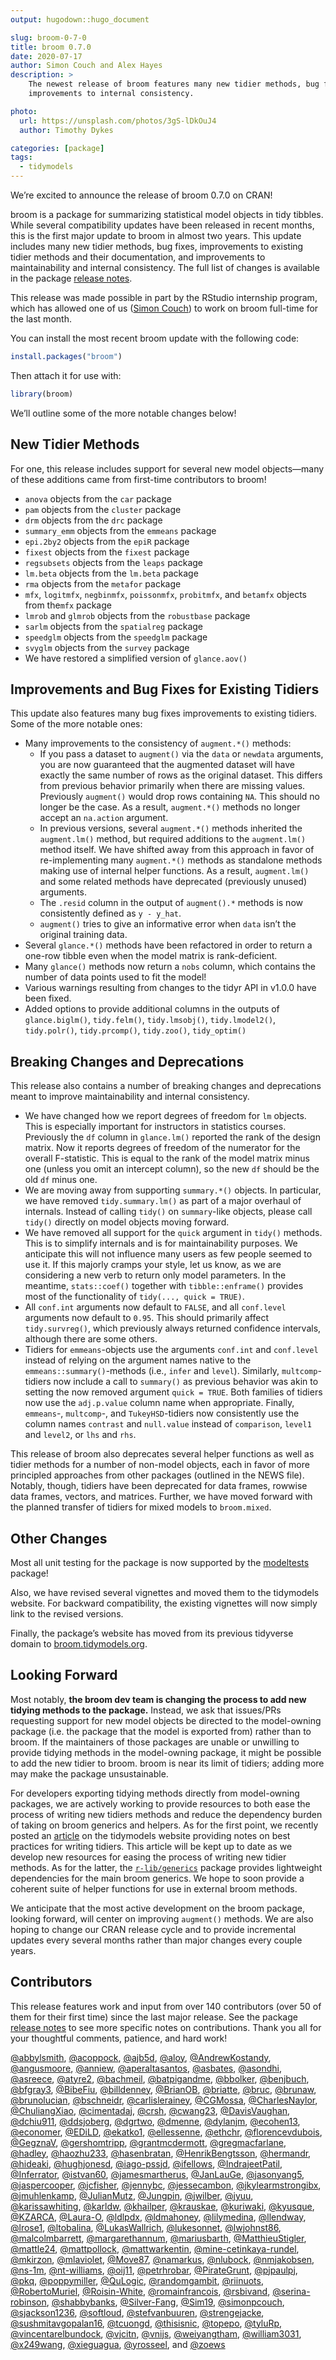 ```yaml
---
output: hugodown::hugo_document

slug: broom-0-7-0
title: broom 0.7.0
date: 2020-07-17
author: Simon Couch and Alex Hayes
description: >
    The newest release of broom features many new tidier methods, bug fixes, and
    improvements to internal consistency.

photo:
  url: https://unsplash.com/photos/3gS-lDkOuJ4
  author: Timothy Dykes

categories: [package] 
tags:
  - tidymodels
---
```


We're excited to announce the release of broom 0.7.0 on CRAN!

broom is a package for summarizing statistical model objects in tidy tibbles. 
While several compatibility updates have been released in recent months, this 
is the first major update to broom in almost two years. This update includes 
many new tidier methods, bug fixes, improvements to existing tidier methods 
and their documentation, and improvements to maintainability and internal 
consistency. The full list of changes is available in the 
package [release notes](https://broom.tidymodels.org/news/index.html).

This release was made possible in part by the RStudio internship program, which 
has allowed one of us ([Simon Couch](https://github.com/simonpcouch)) to work on
broom full-time for the last month.

You can install the most recent broom update with the following code:

```r
install.packages("broom")
```

Then attach it for use with:

```r
library(broom)
```

We'll outline some of the more notable changes below!

## New Tidier Methods

For one, this release includes support for several new model objects---many of
these additions came from first-time contributors to broom!

* `anova` objects from the `car` package
* `pam` objects from the `cluster` package
* `drm` objects from the `drc` package
* `summary_emm` objects from the `emmeans` package
* `epi.2by2` objects from the `epiR` package
* `fixest` objects from the `fixest` package
* `regsubsets` objects from the `leaps` package
* `lm.beta` objects from the `lm.beta` package
* `rma` objects from the `metafor` package
* `mfx`, `logitmfx`, `negbinmfx`, `poissonmfx`, `probitmfx`, and `betamfx` 
objects from the`mfx` package
* `lmrob` and `glmrob` objects from the `robustbase` package
* `sarlm` objects from the `spatialreg` package
* `speedglm` objects from the `speedglm` package
* `svyglm` objects from the `survey` package
* We have restored a simplified version of `glance.aov()`

## Improvements and Bug Fixes for Existing Tidiers

This update also features many bug fixes improvements to existing tidiers. 
Some of the more notable ones:

* Many improvements to the consistency of `augment.*()` methods:
    - If you pass a dataset to `augment()` via the `data` or `newdata` arguments,
  you are now guaranteed that the augmented dataset will have exactly the same
  number of rows as the original dataset. This differs from previous behavior
  primarily when there are missing values. Previously `augment()` would drop
  rows containing `NA`. This should no longer be the case. As a result, 
  `augment.*()` methods no longer accept an `na.action` argument.
    - In previous versions, several `augment.*()` methods inherited the 
  `augment.lm()` method, but required additions to the `augment.lm()` method
  itself. We have shifted away from this approach in favor of re-implementing
  many `augment.*()` methods as standalone methods making use of internal 
  helper functions. As a result, `augment.lm()` and some related methods have
  deprecated (previously unused) arguments.
    - The `.resid` column in the output of `augment().*` methods is now 
  consistently defined as `y - y_hat`.
    - `augment()` tries to give an informative error when `data` isn't the original
  training data.
* Several `glance.*()` methods have been refactored in order to return a 
one-row tibble even when the model matrix is rank-deficient.
* Many `glance()` methods now return a `nobs` column, which contains the number 
of data points used to fit the model!
* Various warnings resulting from changes to the tidyr API in v1.0.0 have been 
fixed.
* Added options to provide additional columns in the outputs of 
`glance.biglm()`, `tidy.felm()`, `tidy.lmsobj()`, `tidy.lmodel2()`, 
`tidy.polr()`, `tidy.prcomp()`, `tidy.zoo()`, `tidy_optim()`

## Breaking Changes and Deprecations

This release also contains a number of breaking changes and deprecations 
meant to improve maintainability and internal consistency.

* We have changed how we report degrees of freedom for `lm` objects. 
This is especially important for instructors in statistics 
courses. Previously the `df` column in `glance.lm()` reported the rank of the 
design matrix. Now it reports degrees of freedom of the numerator for the 
overall F-statistic. This is equal to the rank of the model matrix minus one 
(unless you omit an intercept column), so the new `df` should be the old 
`df` minus one.
* We are moving away from supporting `summary.*()` objects. In particular, we 
have removed `tidy.summary.lm()` as part of a major overhaul of internals. 
Instead of calling `tidy()` on `summary`-like objects, please call `tidy()` 
directly on model objects moving forward.
* We have removed all support for the `quick` argument in `tidy()` methods. 
This is to simplify internals and is for maintainability purposes. We anticipate
this will not influence many users as few people seemed to use it. If this 
majorly cramps your style, let us know, as we are considering a new verb to 
return only model parameters. In the meantime, `stats::coef()` together with 
`tibble::enframe()` provides most of the functionality 
of `tidy(..., quick = TRUE)`.
* All `conf.int` arguments now default to `FALSE`, and all `conf.level` 
arguments now default to `0.95`. This should primarily affect `tidy.survreg()`, 
which previously always returned confidence intervals, although there are 
some others.
* Tidiers for `emmeans`-objects use the arguments `conf.int` and `conf.level` 
instead of relying on the argument names native to 
the `emmeans::summary()`-methods (i.e., `infer` and `level`). 
Similarly, `multcomp`-tidiers now include a call to `summary()` as previous 
behavior was akin to setting the now removed argument `quick = TRUE`. Both 
families of tidiers now use the `adj.p.value` column name when appropriate. 
Finally, `emmeans`-, `multcomp`-, and `TukeyHSD`-tidiers now consistently 
use the column names `contrast` and `null.value` instead 
of `comparison`, `level1` and `level2`, or `lhs` and `rhs`.

This release of broom also deprecates several helper functions as well as
tidier methods for a number of non-model objects, each in favor of more
principled approaches from other packages (outlined in the NEWS file). Notably,
though, tidiers have been deprecated for data frames, rowwise data frames,
vectors, and matrices. Further, we have moved forward with the planned
transfer of tidiers for mixed models to `broom.mixed`.

## Other Changes

Most all unit testing for the package is now supported by the
[modeltests](https://github.com/alexpghayes/modeltests) package!

Also, we have revised several vignettes and moved them to the tidymodels 
website. For backward compatibility, the existing vignettes will now simply 
link to the revised versions.

Finally, the package's website has moved from its previous
tidyverse domain to [broom.tidymodels.org](https://broom.tidymodels.org/).

## Looking Forward

Most notably, **the broom dev team is changing the process to add new tidying 
methods to the package.** Instead, we ask that issues/PRs requesting support for 
new model objects be directed to the model-owning package (i.e. the package 
that the model is exported from) rather than to broom. If the maintainers of 
those packages are unable or unwilling to provide tidying methods in the
model-owning package, it might be possible to add the new tidier to broom. 
broom is near its limit of tidiers; adding more may make the package 
unsustainable. 

For developers exporting tidying methods directly from model-owning packages,
we are actively working to provide resources to both ease the process of 
writing new tidiers methods and reduce the dependency burden of taking 
on broom generics and helpers. As for the first point, we recently posted
an [article](https://www.tidymodels.org/learn/develop/broom/) on the
tidymodels website providing notes on best practices for writing tidiers.
This article will be kept up to date as we develop new resources for
easing the process of writing new tidier methods. As for the latter, 
the [`r-lib/generics`](https://github.com/r-lib/generics)
package provides lightweight dependencies for the main broom generics. We hope
to soon provide a coherent suite of helper functions for use in external
broom methods.

We anticipate that the most active development on the broom package, looking
forward, will center on improving `augment()` methods. We are also hoping to
change our CRAN release cycle and to provide incremental updates every several
months rather than major changes every couple years.

## Contributors

This release features work and input from over 140 contributors (over 50 of them
for their first time) since the last major release. See the package
[release notes](https://broom.tidymodels.org/news/index.html) to see more 
specific notes on contributions. Thank you all for your thoughtful comments, 
patience, and hard work!

[&#x0040;abbylsmith](https://github.com/abbylsmith), 
[&#x0040;acoppock](https://github.com/acoppock), 
[&#x0040;ajb5d](https://github.com/ajb5d),
[&#x0040;aloy](https://github.com/aloy), 
[&#x0040;AndrewKostandy](https://github.com/AndrewKostandy), 
[&#x0040;angusmoore](https://github.com/angusmoore), 
[&#x0040;anniew](https://github.com/anniew), 
[&#x0040;aperaltasantos](https://github.com/aperaltasantos), 
[&#x0040;asbates](https://github.com/asbates), 
[&#x0040;asondhi](https://github.com/asondhi), 
[&#x0040;asreece](https://github.com/asreece), 
[&#x0040;atyre2](https://github.com/atyre2), 
[&#x0040;bachmeil](https://github.com/bachmeil), 
[&#x0040;batpigandme](https://github.com/batpigandme), 
[&#x0040;bbolker](https://github.com/bbolker), 
[&#x0040;benjbuch](https://github.com/benjbuch), 
[&#x0040;bfgray3](https://github.com/bfgray3), 
[&#x0040;BibeFiu](https://github.com/BibeFiu), 
[&#x0040;billdenney](https://github.com/billdenney), 
[&#x0040;BrianOB](https://github.com/BrianOB), 
[&#x0040;briatte](https://github.com/briatte), 
[&#x0040;bruc](https://github.com/bruc), 
[&#x0040;brunaw](https://github.com/brunaw), 
[&#x0040;brunolucian](https://github.com/brunolucian), 
[&#x0040;bschneidr](https://github.com/bschneidr), 
[&#x0040;carlislerainey](https://github.com/carlislerainey), 
[&#x0040;CGMossa](https://github.com/CGMossa), 
[&#x0040;CharlesNaylor](https://github.com/CharlesNaylor), 
[&#x0040;ChuliangXiao](https://github.com/ChuliangXiao), 
[&#x0040;cimentadaj](https://github.com/cimentadaj), 
[&#x0040;crsh](https://github.com/crsh), 
[&#x0040;cwang23](https://github.com/cwang23), 
[&#x0040;DavisVaughan](https://github.com/DavisVaughan), 
[&#x0040;dchiu911](https://github.com/dchiu911), 
[&#x0040;ddsjoberg](https://github.com/ddsjoberg), 
[&#x0040;dgrtwo](https://github.com/dgrtwo), 
[&#x0040;dmenne](https://github.com/dmenne), 
[&#x0040;dylanjm](https://github.com/dylanjm), 
[&#x0040;ecohen13](https://github.com/ecohen13), 
[&#x0040;economer](https://github.com/economer), 
[&#x0040;EDiLD](https://github.com/EDiLD), 
[&#x0040;ekatko1](https://github.com/ekatko1), 
[&#x0040;ellessenne](https://github.com/ellessenne), 
[&#x0040;ethchr](https://github.com/ethchr), 
[&#x0040;florencevdubois](https://github.com/florencevdubois), 
[&#x0040;GegznaV](https://github.com/GegznaV), 
[&#x0040;gershomtripp](https://github.com/gershomtripp), 
[&#x0040;grantmcdermott](https://github.com/grantmcdermott), 
[&#x0040;gregmacfarlane](https://github.com/gregmacfarlane), 
[&#x0040;hadley](https://github.com/hadley), 
[&#x0040;haozhu233](https://github.com/haozhu233), 
[&#x0040;hasenbratan](https://github.com/hasenbratan), 
[&#x0040;HenrikBengtsson](https://github.com/HenrikBengtsson), 
[&#x0040;hermandr](https://github.com/hermandr), 
[&#x0040;hideaki](https://github.com/hideaki), 
[&#x0040;hughjonesd](https://github.com/hughjonesd), 
[&#x0040;iago-pssjd](https://github.com/iago-pssjd), 
[&#x0040;ifellows](https://github.com/ifellows), 
[&#x0040;IndrajeetPatil](https://github.com/IndrajeetPatil), 
[&#x0040;Inferrator](https://github.com/Inferrator), 
[&#x0040;istvan60](https://github.com/istvan60), 
[&#x0040;jamesmartherus](https://github.com/jamesmartherus), 
[&#x0040;JanLauGe](https://github.com/JanLauGe), 
[&#x0040;jasonyang5](https://github.com/jasonyang5), 
[&#x0040;jaspercooper](https://github.com/jaspercooper), 
[&#x0040;jcfisher](https://github.com/jcfisher), 
[&#x0040;jennybc](https://github.com/jennybc), 
[&#x0040;jessecambon](https://github.com/jessecambon), 
[&#x0040;jkylearmstrongibx](https://github.com/jkylearmstrongibx), 
[&#x0040;jmuhlenkamp](https://github.com/jmuhlenkamp), 
[&#x0040;JulianMutz](https://github.com/JulianMutz), 
[&#x0040;Jungpin](https://github.com/Jungpin), 
[&#x0040;jwilber](https://github.com/jwilber), 
[&#x0040;jyuu](https://github.com/jyuu), 
[&#x0040;karissawhiting](https://github.com/karissawhiting), 
[&#x0040;karldw](https://github.com/karldw), 
[&#x0040;khailper](https://github.com/khailper), 
[&#x0040;krauskae](https://github.com/krauskae), 
[&#x0040;kuriwaki](https://github.com/kuriwaki), 
[&#x0040;kyusque](https://github.com/kyusque), 
[&#x0040;KZARCA](https://github.com/KZARCA), 
[&#x0040;Laura-O](https://github.com/Laura-O), 
[&#x0040;ldlpdx](https://github.com/ldlpdx), 
[&#x0040;ldmahoney](https://github.com/ldmahoney), 
[&#x0040;lilymedina](https://github.com/lilymedina), 
[&#x0040;llendway](https://github.com/llendway), 
[&#x0040;lrose1](https://github.com/lrose1), 
[&#x0040;ltobalina](https://github.com/ltobalina), 
[&#x0040;LukasWallrich](https://github.com/LukasWallrich), 
[&#x0040;lukesonnet](https://github.com/lukesonnet), 
[&#x0040;lwjohnst86](https://github.com/lwjohnst86), 
[&#x0040;malcolmbarrett](https://github.com/malcolmbarrett), 
[&#x0040;margarethannum](https://github.com/margarethannum), 
[&#x0040;mariusbarth](https://github.com/mariusbarth),
[&#x0040;MatthieuStigler](https://github.com/MatthieuStigler),
[&#x0040;mattle24](https://github.com/mattle24), 
[&#x0040;mattpollock](https://github.com/mattpollock), 
[&#x0040;mattwarkentin](https://github.com/mattwarkentin), [&#x0040;mine-cetinkaya-rundel](https://github.com/mine-cetinkaya-rundel), 
[&#x0040;mkirzon](https://github.com/mkirzon), 
[&#x0040;mlaviolet](https://github.com/mlaviolet), 
[&#x0040;Move87](https://github.com/Move87),
[&#x0040;namarkus](https://github.com/namarkus),
[&#x0040;nlubock](https://github.com/nlubock),
[&#x0040;nmjakobsen](https://github.com/nmjakobsen),
[&#x0040;ns-1m](https://github.com/ns-1m),
[&#x0040;nt-williams](https://github.com/nt-williams),
[&#x0040;oij11](https://github.com/oij11), 
[&#x0040;petrhrobar](https://github.com/petrhrobar),
[&#x0040;PirateGrunt](https://github.com/PirateGrunt),
[&#x0040;pjpaulpj](https://github.com/pjpaulpj),
[&#x0040;pkq](https://github.com/pkq),
[&#x0040;poppymiller](https://github.com/poppymiller), 
[&#x0040;QuLogic](https://github.com/QuLogic), 
[&#x0040;randomgambit](https://github.com/randomgambit),
[&#x0040;riinuots](https://github.com/riinuots), 
[&#x0040;RobertoMuriel](https://github.com/RobertoMuriel),
[&#x0040;Roisin-White](https://github.com/Roisin-White), 
[&#x0040;romainfrancois](https://github.com/romainfrancois),
[&#x0040;rsbivand](https://github.com/rsbivand), 
[&#x0040;serina-robinson](https://github.com/serina-robinson), 
[&#x0040;shabbybanks](https://github.com/shabbybanks),
[&#x0040;Silver-Fang](https://github.com/Silver-Fang), 
[&#x0040;Sim19](https://github.com/Sim19),
[&#x0040;simonpcouch](https://github.com/simonpcouch), 
[&#x0040;sjackson1236](https://github.com/sjackson1236), 
[&#x0040;softloud](https://github.com/softloud), 
[&#x0040;stefvanbuuren](https://github.com/stefvanbuuren), 
[&#x0040;strengejacke](https://github.com/strengejacke), [&#x0040;sushmitavgopalan16](https://github.com/sushmitavgopalan16), 
[&#x0040;tcuongd](https://github.com/tcuongd), 
[&#x0040;thisisnic](https://github.com/thisisnic),
[&#x0040;topepo](https://github.com/topepo), 
[&#x0040;tyluRp](https://github.com/tyluRp), 
[&#x0040;vincentarelbundock](https://github.com/vincentarelbundock), 
[&#x0040;vjcitn](https://github.com/vjcitn), 
[&#x0040;vnijs](https://github.com/vnijs), 
[&#x0040;weiyangtham](https://github.com/weiyangtham), 
[&#x0040;william3031](https://github.com/william3031), 
[&#x0040;x249wang](https://github.com/x249wang), 
[&#x0040;xieguagua](https://github.com/xieguagua), 
[&#x0040;yrosseel](https://github.com/yrosseel), 
and [&#x0040;zoews](https://github.com/zoews)
